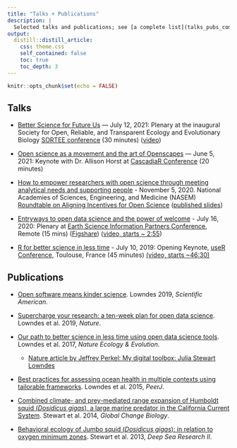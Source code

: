 ```yaml
---
title: "Talks + Publications"
description: |
  Selected talks and publications; see [a complete list](talks_pubs_complete.html)
output: 
  distill::distill_article:
    css: theme.css
    self_contained: false
    toc: true
    toc_depth: 3
---
```


```r
knitr::opts_chunk$set(echo = FALSE)
```

## Talks

- [Better Science for Future Us](https://docs.google.com/presentation/d/1HGw4P095-lblHiGQHXYidHiVysjrPxuojxTxKtE13vk/edit?usp=sharing) — July 12, 2021: Plenary at the inaugural Society for Open, Reliable, and Transparent Ecology and Evolutionary Biology [SORTEE conference](https://www.sortee.org/events/) (30 minutes) ([video](https://osf.io/47req/))

- [Open science as a movement and the art of Openscapes](https://docs.google.com/presentation/d/11-flAlM33E7GwkzlJuuzbs8icfTgYnG7UmDwDkgD49k/edit?usp=sharing) — June 5, 2021: Keynote with Dr. Allison Horst at [CascadiaR Conference](https://cascadiarconf.com/) (20 minutes) 

- [How to empower researchers with open science through meeting analytical needs and supporting people](https://docs.google.com/presentation/d/1AmnPV8eLQl9_0EuHQAqp7xBMHcUlcFkM30509BwJkMA/edit?usp=sharing) - November 5, 2020. National Academies of Sciences, Engineering, and Medicine (NASEM) [Roundtable on Aligning Incentives for Open Science](https://www.nationalacademies.org/our-work/roundtable-on-aligning-incentives-for-open-science) ([published slides](https://docs.google.com/presentation/d/e/2PACX-1vSq8GlWfKNeW8SvAaqae8Uwg9TNKLO3SvdHZQulg75KnavcbA-R78JXtY3ogcEMNJzdxFxCptcSIVfS/pub?start=false&loop=false&delayms=3000))

- [Entryways to open data science and the power of welcome](https://docs.google.com/presentation/d/1DjrMaEOw1F7zAIEXq3ZjiiyaqVAjydLyYww7huGfch8/edit?usp=sharing) - July 16, 2020: Plenary at [Earth Science Information Partners Conference](https://2020esipsummermeeting.sched.com/event/cItS/plenary), Remote (15 mins) ([Figshare](https://esip.figshare.com/articles/Entryways_to_open_data_science_and_the_power_of_welcome/12654689/1)) ([video, starts ~ 2:55](https://youtu.be/HAh7Xy9ReJo?t=1734))

- [R for better science in less time](https://jules32.github.io/useR-2019-keynote/#1) - July 10, 2019: Opening Keynote, [useR Conference](http://user2019.r-project.org/), Toulouse, France (45 minutes) [(video, starts ~46:30)](https://www.youtube.com/watch?v=Z8PqwFPqn6Y)


## Publications

- [Open software means kinder science](https://blogs.scientificamerican.com/observations/open-software-means-kinder-science/). Lowndes 2019, *Scientific  American*.

- [Supercharge your research: a ten-week plan for open data science](https://www.nature.com/articles/d41586-019-03335-4). Lowndes et al. 2019, *Nature*.

- [Our path to better science in less time using open data science tools](https://www.nature.com/articles/s41559-017-0160). Lowndes et al. 2017, *Nature Ecology & Evolution*.

    - [Nature article by Jeffrey Perkel: My digital toolbox: Julia Stewart Lowndes](http://blogs.nature.com/naturejobs/2017/05/23/techblog-julia-stewart-lowndes/)

- [Best practices for assessing ocean health in multiple contexts using tailorable frameworks](https://doi.org/10.7717/peerj.1503). Lowndes et al. 2015, *PeerJ*.

- [Combined climate- and prey-mediated range expansion of Humboldt squid (*Dosidicus gigas*), a large marine predator in the California Current System](http://onlinelibrary.wiley.com/doi/10.1111/gcb.12502/abstract). Stewart et al. 2014, *Global Change Biology*.

- [Behavioral ecology of Jumbo squid (*Dosidicus gigas*): in relation to oxygen minimum zones](http://www.sciencedirect.com/science/article/pii/S0967064512000860). Stewart et al. 2013, *Deep Sea Research II*.



